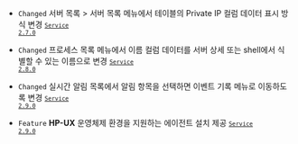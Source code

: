 - <code class="Changed" type="1">Changed</code> <span class="uitext">서버 목록</span> &gt; <span class="uitext">서버 목록</span> 메뉴에서 테이블의 <span class="uitext">Private IP</span> 컬럼 데이터 표시 방식 변경 <code class='changelog-service'><a href="../release-notes/service/service-2_7_x"><code class='changelog-service'>Service 2.7.0​</code></a></code>

- <code class="Changed" type="1">Changed</code> <span class="uitext">프로세스 목록</span> 메뉴에서 <span class="uitext">이름</span> 컬럼 데이터를 <span class="uitext">서버 상세</span> 또는 shell에서 식별할 수 있는 이름으로 변경 <code class='changelog-service'><a href="../release-notes/service/service-2_8_x"><code class='changelog-service'>Service 2.8.0​</code></a></code>

- <code class="Changed" type="1">Changed</code> <span class="uitext">실시간 알림 목록</span>에서 알림 항목을 선택하면 <span class="uitext">이벤트 기록</span> 메뉴로 이동하도록 변경 <code class='changelog-service'><a href="../release-notes/service/service-2_9_x"><code class='changelog-service'>Service 2.9.0​</code></a></code>

- <code class="Feature" type="1">Feature</code> <b>HP-UX</b> 운영체제 환경을 지원하는 에이전트 설치 제공 <code class='changelog-service'><a href="../release-notes/service/service-2_9_x"><code class='changelog-service'>Service 2.9.0​</code></a></code>